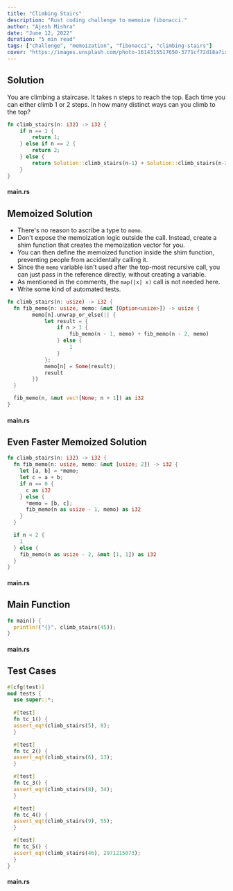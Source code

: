 ```yaml
---
title: "Climbing Stairs"
description: "Rust coding challenge to memoize fibonacci."
author: "Ajesh Mishra"
date: "June 12, 2022"
duration: "5 min read"
tags: ["challenge", "memoization", "fibonacci", "climbing-stairs"]
cover: "https://images.unsplash.com/photo-1614315517650-3771cf72d18a?ixlib=rb-1.2.1&ixid=MnwxMjA3fDB8MHxwaG90by1wYWdlfHx8fGVufDB8fHx8&auto=format&fit=crop&w=1548&q=80"
---
```


## Solution

You are climbing a staircase. It takes n steps to reach the top. Each time you can either climb 1 or 2 steps. In how many distinct ways can you climb to the top?

```rust
fn climb_stairs(n: i32) -> i32 {
	if n == 1 {
		return 1;
	} else if n == 2 {
		return 2;
	} else {
		return Solution::climb_stairs(n-1) + Solution::climb_stairs(n-2);
	}
}
```

#### main.rs

## Memoized Solution

- There's no reason to ascribe a type to `memo`.
- Don't expose the memoization logic outside the call. Instead, create a shim function that creates the memoization vector for you.
- You can then define the memoized function inside the shim function, preventing people from accidentally calling it.
- Since the `memo` variable isn't used after the top-most recursive call, you can just pass in the reference directly, without creating a variable.
- As mentioned in the comments, the `map(|x| x)` call is not needed here.
- Write some kind of automated tests.

```rust
fn climb_stairs(n: usize) -> i32 {
  fn fib_memo(n: usize, memo: &mut [Option<usize>]) -> usize {
		memo[n].unwrap_or_else(|| {
			let result = {
				if n > 1 {
					fib_memo(n - 1, memo) + fib_memo(n - 2, memo)
				} else {
					1
				}
			};
			memo[n] = Some(result);
			result
		})
  }

  fib_memo(n, &mut vec![None; n + 1]) as i32
}
```

#### main.rs

## Even Faster Memoized Solution

```rust
fn climb_stairs(n: i32) -> i32 {
  fn fib_memo(n: usize, memo: &mut [usize; 2]) -> i32 {
    let [a, b] = *memo;
    let c = a + b;
    if n == 0 {
      c as i32
    } else {
      *memo = [b, c];
      fib_memo(n as usize - 1, memo) as i32
    }
  }

  if n < 2 {
    1
  } else {
    fib_memo(n as usize - 2, &mut [1, 1]) as i32
  }
}
```

#### main.rs

## Main Function

```rust
fn main() {
  println!("{}", climb_stairs(45));
}
```

#### main.rs

## Test Cases

```rust
#[cfg(test)]
mod tests {
  use super::*;
  
  #[test]
  fn tc_1() {
  assert_eq!(climb_stairs(5), 8);
  }

  #[test]
  fn tc_2() {
  assert_eq!(climb_stairs(6), 13);
  }

  #[test]
  fn tc_3() {
  assert_eq!(climb_stairs(8), 34);
  }

  #[test]
  fn tc_4() {
  assert_eq!(climb_stairs(9), 55);
  }

  #[test]
  fn tc_5() {
  assert_eq!(climb_stairs(46), 2971215073);
  }
}
```

#### main.rs